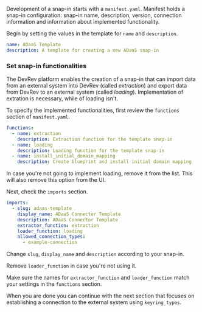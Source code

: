 Development of a snap-in starts with a `manifest.yaml`.
Manifest holds a snap-in configuration: snap-in name, description, version, connection information and information about implemented functionality.

Begin by setting the values in the template for `name` and `description`.

```yaml
name: ADaaS Template
description: A template for creating a new ADaaS snap-in
```

### Set snap-in functionalities

The DevRev platform enables the creation of a snap-in that can import data from an external system into DevRev (called _extraction_) and export data from DevRev to an external system (called _loading_). Implementation of extration is necessary, while of loading isn't.

To specify the implemented functionalities, first review the `functions` section of `manifest.yaml`.

```yaml
functions:
  - name: extraction
    description: Extraction function for the template snap-in
  - name: loading
    description: Loading function for the template snap-in
  - name: install_initial_domain_mapping
    description: Create blueprint and install initial domain mapping
```

In case you're not going to implement loading, remove it from the list. This will also remove this option from the UI.

Next, check the `imports` section.

```yaml
imports:
  - slug: adaas-template
    display_name: ADaaS Connector Template
    description: ADaaS Connector Template
    extractor_function: extraction
    loader_function: loading
    allowed_connection_types:
      - example-connection
```

Change `slug`, `display_name` and `description` according to your snap-in.

Remove `loader_function` in case you're not using it.

Make sure the names for `extractor_function` and `loader_function` match your settings in the `functions` section.

When you are done you can continue with the next section that focuses on establishing a connection to the external system using `keyring_types`.
